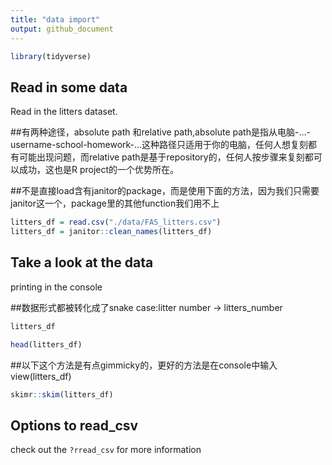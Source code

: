 ```yaml
---
title: "data import"
output: github_document
---
```

```r
library(tidyverse)
```

## Read in some data

 Read in the litters dataset.

##有两种途径，absolute path 和relative path,absolute path是指从电脑-...-username-school-homework-...这种路径只适用于你的电脑，任何人想复刻都有可能出现问题，而relative path是基于repository的，任何人按步骤来复刻都可以成功，这也是R project的一个优势所在。

##不是直接load含有janitor的package，而是使用下面的方法，因为我们只需要janitor这一个，package里的其他function我们用不上
 
```r
litters_df = read.csv("./data/FAS_litters.csv")
litters_df = janitor::clean_names(litters_df)
```
 

## Take a look at the data 

printing in the console

##数据形式都被转化成了snake case:litter number -> litters_number

```r
litters_df
```

```r
head(litters_df)
```

##以下这个方法是有点gimmicky的，更好的方法是在console中输入view(litters_df)
```r
skimr::skim(litters_df)
```


## Options to read_csv

check out the `?rread_csv` for more information
 